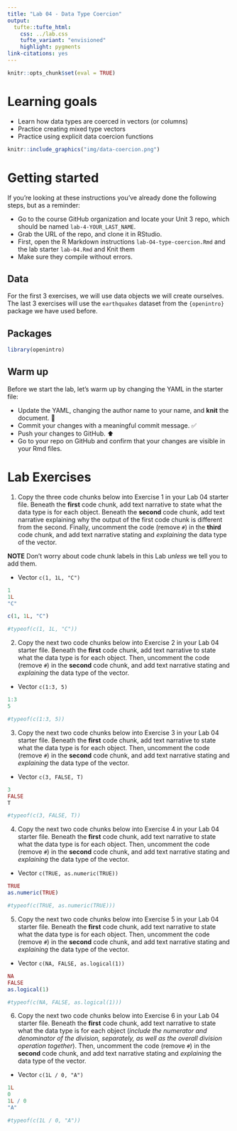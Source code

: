 ```yaml
---
title: "Lab 04 - Data Type Coercion"
output: 
  tufte::tufte_html:
    css: ../lab.css
    tufte_variant: "envisioned"
    highlight: pygments
link-citations: yes
---
```


```r
knitr::opts_chunk$set(eval = TRUE)
```

# Learning goals

-   Learn how data types are coerced in vectors (or columns)
-   Practice creating mixed type vectors
-   Practice using explicit data coercion functions

```r
knitr::include_graphics("img/data-coercion.png")
```

# Getting started

If you're looking at these instructions you've already done the following steps, but as a reminder:

-   Go to the course GitHub organization and locate your Unit 3 repo, which should be named `lab-4-YOUR_LAST_NAME`.
-   Grab the URL of the repo, and clone it in RStudio.
-   First, open the R Markdown instructions `lab-O4-type-coercion.Rmd` and the lab starter `lab-04.Rmd` and Knit them
-   Make sure they compile without errors.

## Data

For the first 3 exercises, we will use data objects we will create ourselves.
The last 3 exercises will use the `earthquakes` dataset from the `{openintro}` package we have used before.

## Packages

```r
library(openintro)
```

## Warm up

Before we start the lab, let's warm up by changing the YAML in the starter file:

-   Update the YAML, changing the author name to your name, and **knit** the document. 🧶
-   Commit your changes with a meaningful commit message. ✅
-   Push your changes to GitHub.️ ⬆️
-   Go to your repo on GitHub and confirm that your changes are visible in your Rmd files.

# Lab Exercises

1.  Copy the three code chunks below into Exercise 1 in your Lab 04 starter file. Beneath the **first** code chunk, add text narrative to state what the data type is for each object. Beneath the **second** code chunk, add text narrative explaining why the output of the first code chunk is different from the second. Finally, uncomment the code (remove `#`) in the **third** code chunk, and add text narrative stating and *explaining* the data type of the vector.

**NOTE** Don't worry about code chunk labels in this Lab *unless* we tell you to add them.

-   Vector `c(1, 1L, "C")`

```r
1
1L
"C"
```

```r
c(1, 1L, "C")
```

```r
#typeof(c(1, 1L, "C"))
```

2.  Copy the next two code chunks below into Exercise 2 in your Lab 04 starter file. Beneath the **first** code chunk, add text narrative to state what the data type is for each object. Then, uncomment the code (remove `#`) in the **second** code chunk, and add text narrative stating and *explaining* the data type of the vector.

-   Vector `c(1:3, 5)`

```r
1:3
5
```

```r
#typeof(c(1:3, 5))
```

3.  Copy the next two code chunks below into Exercise 3 in your Lab 04 starter file. Beneath the **first** code chunk, add text narrative to state what the data type is for each object. Then, uncomment the code (remove `#`) in the **second** code chunk, and add text narrative stating and *explaining* the data type of the vector.

-   Vector `c(3, FALSE, T)`

```r
3 
FALSE
T
```

```r
#typeof(c(3, FALSE, T))
```

4.  Copy the next two code chunks below into Exercise 4 in your Lab 04 starter file. Beneath the **first** code chunk, add text narrative to state what the data type is for each object. Then, uncomment the code (remove `#`) in the **second** code chunk, and add text narrative stating and *explaining* the data type of the vector.

-   Vector `c(TRUE, as.numeric(TRUE))`

```r
TRUE
as.numeric(TRUE)
```

```r
#typeof(c(TRUE, as.numeric(TRUE)))
```

5.  Copy the next two code chunks below into Exercise 5 in your Lab 04 starter file. Beneath the **first** code chunk, add text narrative to state what the data type is for each object. Then, uncomment the code (remove `#`) in the **second** code chunk, and add text narrative stating and *explaining* the data type of the vector.

-   Vector `c(NA, FALSE, as.logical(1))`

```r
NA
FALSE
as.logical(1)
```

```r
#typeof(c(NA, FALSE, as.logical(1)))
```

6.  Copy the next two code chunks below into Exercise 6 in your Lab 04 starter file. Beneath the **first** code chunk, add text narrative to state what the data type is for each object (*include the numerator and denominator of the division, separately, as well as the overall division operation together*). Then, uncomment the code (remove `#`) in the **second** code chunk, and add text narrative stating and *explaining* the data type of the vector.

-   Vector `c(1L / 0, "A")`

```r
1L
0
1L / 0
"A"
```

```r
#typeof(c(1L / 0, "A"))
```
